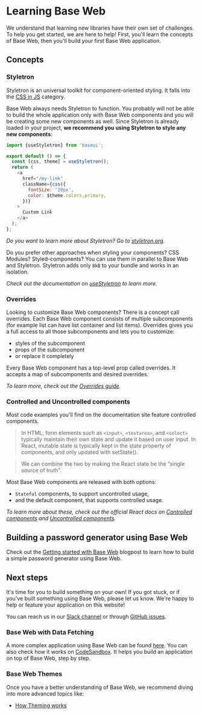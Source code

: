 <!--
Copyright (c) 2018-2019 Uber Technologies, Inc.

This source code is licensed under the MIT license found in the
LICENSE file in the root directory of this source tree.
-->



# Learning Base Web

We understand that learning new libraries have their own set of challenges.
To help you get started, we are here to help! First, you'll learn the concepts
of Base Web, then you'll build your first Base Web application.

## Concepts

### Styletron

Styletron is an universal toolkit for component-oriented styling. It falls into the
[CSS in JS](https://github.com/tuchk4/awesome-css-in-js/) category.

Base Web always needs Styletron to function. You probably will not be able to build the whole application
only with Base Web components and you will be creating some new components as well. Since Styletron is
already loaded in your project, **we recommend you using Styletron to style any new components**:

```js
import {useStyletron} from 'baseui';

export default () => {
  const [css, theme] = useStyletron();
  return (
    <a
      href="/my-link"
      className={css({
        fontSize: '20px',
        color: $theme.colors.primary,
      })}
    >
      Custom Link
    </a>
  );
};
```

_Do you want to learn more about Styletron? Go to [styletron.org](https://www.styletron.org)._

Do you prefer other approaches when styling your components? CSS Modules? Styled-components?
You can use them in parallel to Base Web and Styletron. Styletron adds only `8kB` to your bundle
and works in an isolation.

_Check out the documentation on [useStyletron](/components/use-styletron/) to learn more._

### Overrides

Looking to customize Base Web components? There is a concept call overrides. Each Base Web component consists of multiple subcomponents (for example list can have list container and list items). Overrides gives you a full access to all those subcomponents and lets you to customize:

- styles of the subcomponent
- props of the subcomponent
- or replace it completely

Every Base Web component has a top-level prop called overrides. It accepts a map of subcomponents
and desired overrides.

_To learn more, check out the [Overrides guide](/guides/understanding-overrides/)._

### Controlled and Uncontrolled components

Most code examples you'll find on the documentation site feature controlled components.

> In HTML, form elements such as `<input>`, `<textarea>`, and `<select>` typically maintain their own
> state and update it based on user input. In React, mutable state is typically
> kept in the state property of components, and only updated with setState().

> We can combine the two by making the React state be the “single source of truth”.

Most Base Web components are released with both options:

- `Stateful` components, to support uncontrolled usage,
- and the default component, that supports controlled usage.

_To learn more about these, check out the official React docs on
[Controlled components](https://reactjs.org/docs/forms.html#controlled-components)
and [Uncontrolled components](https://reactjs.org/docs/uncontrolled-components.html)._

## Building a password generator using Base Web

Check out the [Getting started with Base Web](/blog/getting-started-with-base-web/) blogpost
to learn how to build a simple password generator using Base Web.

## Next steps

It's time for you to build something on your own! If you got stuck, or if you've built something using Base Web,
please let us know. We're happy to help or feature your application on this website!

You can reach us in our [Slack channel](https://join.slack.com/t/baseui/shared_invite/enQtNDI0NTgwMjU0NDUyLTk3YzM1NWY2MjY3NTVjNjk3NzY1MTE5OTI4Y2Q2ZmVkMTUyNDc1MTcwYjZhYjlhOWQ2M2NjOWJkZmQyNjFlYTA)
or through [GitHub issues](https://github.com/uber-web/baseui/issues).

### Base Web with Data Fetching

A more complex application using Base Web can be found [here](https://github.com/tajo/fusion-baseui). You can also check how it works on [CodeSandbox](https://codesandbox.io/s/strange-shadow-0lhyw). It helps you build an application
on top of Base Web, step by step.

### Base Web Themes

Once you have a better understanding of Base Web, we recommend diving into more advanced topics like:

- [How Theming works](/guides/theming)
